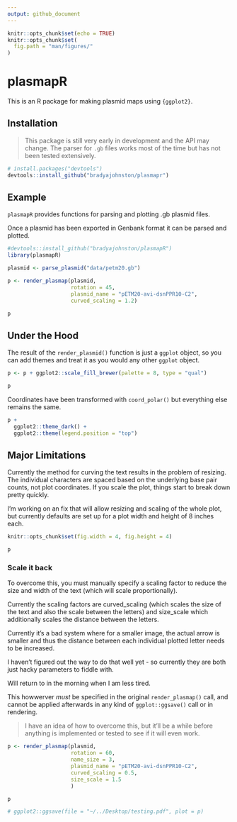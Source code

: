 ---
output: github_document
---


```{r setup, include=FALSE}
knitr::opts_chunk$set(echo = TRUE)
knitr::opts_chunk$set(
  fig.path = "man/figures/"
)
```

# plasmapR

This is an R package for making plasmid maps using `{ggplot2}`.

## Installation 

> This package is still very early in development and the API may change. The 
> parser for `.gb` files works most of the time but has not been tested 
> extensively.

```{r, eval=FALSE}
# install.packages("devtools")
devtools::install_github("bradyajohnston/plasmapr")
```


## Example

`plasmapR` provides functions for parsing and plotting .gb plasmid files. 

Once a plasmid has been exported in Genbank format it can be parsed and plotted.

```{r example, echo = TRUE, warning=FALSE, error=FALSE, message=FALSE, fig.width=8, fig.height=8, fig.align='center', fig.env='ragg', dpi = 300}
#devtools::install_github("bradyajohnston/plasmapR")
library(plasmapR)

plasmid <- parse_plasmid("data/petm20.gb")

p <- render_plasmap(plasmid,
                    rotation = 45,
                    plasmid_name = "pETM20-avi-dsnPPR10-C2", 
                    curved_scaling = 1.2)

p
```


## Under the Hood

The result of the `render_plasmid()` function is just a `ggplot` object, so you 
can add themes and treat it as you would any other `ggplot` object.

```{r colouring, fig.width=8, fig.height=8, fig.env='ragg', dpi=300}
p <- p + ggplot2::scale_fill_brewer(palette = 8, type = "qual")

p

```

Coordinates have been 
transformed with `coord_polar()` but everything else remains the same.



```{r example2, echo = TRUE, warning=FALSE, error=FALSE, message=FALSE, fig.width=8, fig.height=8, fig.align='center', fig.env='ragg', dpi = 300}

p + 
  ggplot2::theme_dark() + 
  ggplot2::theme(legend.position = "top")

```

## Major Limitations

Currently the method for curving the text results in the problem of resizing. 
The individual characters are spaced based on the underlying base pair counts, 
not plot coordinates. If you scale the plot, things start to break down pretty 
quickly.

I'm working on an fix that will allow resizing and scaling of the whole plot, 
but currently defaults are set up for a plot width and height of 8 inches each.

```{r}
knitr::opts_chunk$set(fig.width = 4, fig.height = 4)
```


```{r example3, echo = TRUE, warning=FALSE, error=FALSE, message=FALSE, fig.align='center', fig.env='ragg', dpi = 300}

p

```

### Scale it back
To overcome this, you must manually specify a scaling factor to reduce the size and width of the text (which will scale proportionally).

Currently the scaling factors are curved_scaling (which scales the size of the
text and also the scale between the letters) and size_scale which additionally 
scales the distance between the letters. 

Currently it's a bad system where for a smaller image, the actual arrow is smaller
and thus the distance between each individual plotted letter needs to be increased. 

I haven't figured out the way to do that well yet - so currently they are 
both just hacky parameters to fiddle with. 

Will return to in the morning when I am less tired.

This howwerver _must_ be specified in the original `render_plasmap()` call, 
and cannot be applied afterwards in any kind of `ggplot::ggsave()` call or in
rendering. 

> I have an idea of how to overcome this, but it'll be a while before anything
is implemented or tested to see if it will even work.

```{r current-fix, echo = TRUE, warning=FALSE, error=FALSE, message=FALSE, fig.align='center', fig.env='agg_png', dpi = 1200}
p <- render_plasmap(plasmid,
                    rotation = 60,
                    name_size = 3,
                    plasmid_name = "pETM20-avi-dsnPPR10-C2", 
                    curved_scaling = 0.5,
                    size_scale = 1.5
                    )

p

# ggplot2::ggsave(file = "~/../Desktop/testing.pdf", plot = p)
```

```{r}

```

